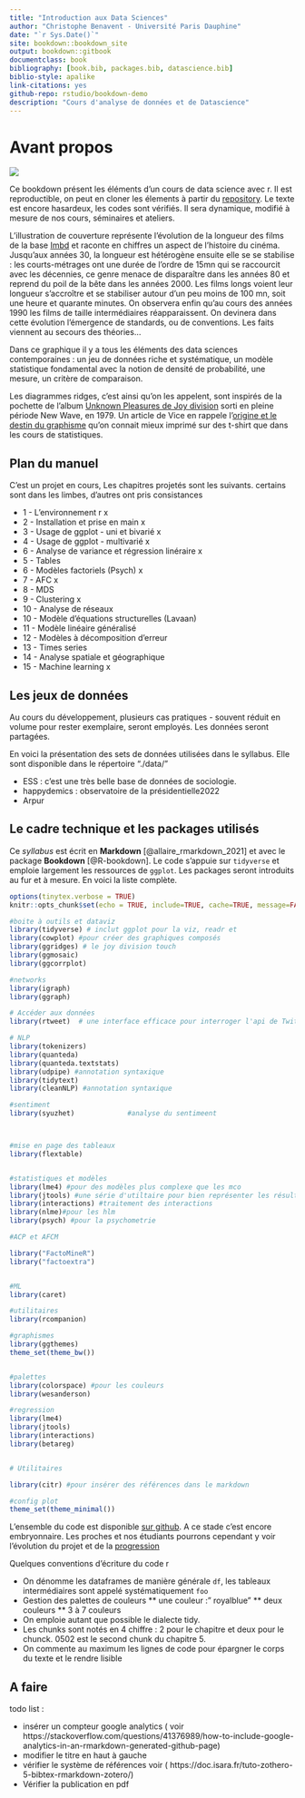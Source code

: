 ```yaml
--- 
title: "Introduction aux Data Sciences"
author: "Christophe Benavent - Université Paris Dauphine"
date: "`r Sys.Date()`"
site: bookdown::bookdown_site
output: bookdown::gitbook
documentclass: book
bibliography: [book.bib, packages.bib, datascience.bib]
biblio-style: apalike
link-citations: yes
github-repo: rstudio/bookdown-demo
description: "Cours d'analyse de données et de Datascience"
---
```



# Avant propos

![](./Images/ggridge.png)

Ce bookdown présent les éléments d'un cours de data science avec r. Il est reproductible, on peut en cloner les élements à partir du [repository](https://github.com/BenaventC/DataScienceBook). Le texte est encore hasardeux, les codes sont vérifiés. Il sera dynamique, modifié à mesure de nos cours, séminaires et ateliers. 

L'illustration de couverture représente l'évolution de la longueur des films de la base [Imbd](https://www.imdb.com/) et raconte en chiffres un aspect de l'histoire du cinéma. Jusqu'aux années 30, la longueur est hétérogène ensuite elle se se stabilise : les courts-métrages ont une durée de l'ordre de 15mn qui se raccourcit avec les décennies, ce genre menace de disparaître dans les années 80 et reprend du poil de la bête dans les années 2000. Les films longs voient leur longueur s’accroître et se stabiliser autour d'un peu moins de 100 mn, soit une heure et quarante minutes. On observera enfin qu'au cours des années 1990 les films de taille intermédiaires réapparaissent. On devinera dans cette évolution l'émergence de standards, ou de conventions. Les faits viennent au secours des théories...

Dans ce graphique il y a tous les éléments des data sciences contemporaines : un jeu de données riche et systématique, un modèle statistique fondamental avec la notion de densité de probabilité, une mesure, un critère de comparaison. 

Les diagrammes ridges, c'est ainsi qu'on les appelent, sont inspirés de la pochette de l'album [Unknown Pleasures de  Joy division](https://www.youtube.com/watch?v=7PtvIr2oiaE) sorti en pleine période New Wave, en 1979. Un article de Vice en rappele l'[origine et le destin du graphisme](https://i-d.vice.com/fr/article/pabjam/pourquoi-cette-pochette-dalbum-de-joy-division-a-inspire-le-monde-entier) qu'on connait mieux imprimé sur des t-shirt que dans les cours de statistiques.





## Plan du manuel

C'est un projet en cours, Les chapitres projetés sont les suivants. certains sont dans les limbes, d'autres ont pris consistances 

 * 1 - L'environnement r x
 * 2 - Installation et prise en main x
 * 3 - Usage de ggplot - uni et bivarié x
 * 4 - Usage de ggplot - multivarié x
 * 6 - Analyse de variance et régression linéraire x
 * 5 - Tables
 * 6 - Modèles factoriels (Psych) x
 * 7 - AFC x
 * 8 - MDS  
 * 9 - Clustering x
 * 10 - Analyse de réseaux
 * 10 - Modèle d'équations structurelles (Lavaan)
 * 11 - Modèle linéaire généralisé
 * 12 - Modèles à décomposition d'erreur
 * 13 - Times series
 * 14 - Analyse spatiale et géographique
 * 15 - Machine learning x
 

## Les jeux de données 

Au cours du développement, plusieurs cas pratiques - souvent réduit en volume pour rester exemplaire, seront employés. Les données seront partagées.

En voici la présentation  des sets de données utilisées dans le syllabus. Elle sont disponible dans le répertoire "./data/"

 * ESS : c'est une très belle base de données de sociologie.
 * happydemics : observatoire de la présidentielle2022
 * Arpur
 
 
## Le cadre technique et les packages utilisés

Ce  _syllabus_ est écrit en **Markdown** [@allaire_rmarkdown_2021] et  avec le package **Bookdown** [@R-bookdown]. Le code s'appuie sur `tidyverse` et emploie largement les ressources de `ggplot`. Les packages seront introduits au fur et à mesure. En voici la liste complète.


```r
options(tinytex.verbose = TRUE)
knitr::opts_chunk$set(echo = TRUE, include=TRUE, cache=TRUE, message=FALSE, warning=FALSE)

#boite à outils et dataviz
library(tidyverse) # inclut ggplot pour la viz, readr et 
library(cowplot) #pour créer des graphiques composés
library(ggridges) # le joy division touch
library(ggmosaic)
library(ggcorrplot)

#networks
library(igraph)
library(ggraph)

# Accéder aux données
library(rtweet)  # une interface efficace pour interroger l'api de Twitter

# NLP
library(tokenizers)
library(quanteda)
library(quanteda.textstats)
library(udpipe) #annotation syntaxique
library(tidytext)
library(cleanNLP) #annotation syntaxique

#sentiment
library(syuzhet)             #analyse du sentimeent



#mise en page des tableaux
library(flextable)


#statistiques et modèles
library(lme4) #pour des modèles plus complexe que les mco
library(jtools) #une série d'utiltaire pour bien représenter les résultats
library(interactions) #traitement des interactions
library(nlme)#pour les hlm
library(psych) #pour la psychometrie

#ACP et AFCM

library("FactoMineR")
library("factoextra")


#ML
library(caret)

#utilitaires
library(rcompanion)

#graphismes
library(ggthemes)
theme_set(theme_bw())


#palettes
library(colorspace) #pour les couleurs
library(wesanderson)

#regression
library(lme4)
library(jtools)
library(interactions)
library(betareg)


# Utilitaires

library(citr) #pour insérer des références dans le markdown

#config plot
theme_set(theme_minimal())
```


L'ensemble du code est disponible [sur github](https://github.com/BenaventC/Datasciences). A ce stade c'est encore embryonnaire. Les proches et nos étudiants pourrons cependant y voir l'évolution du projet et de la [progression](https://benaventc.github.io/Datascience/)

Quelques conventions d'écriture du code r

 * On dénomme les dataframes  de manière générale `df`, les tableaux intermédiaires sont appelé systématiquement `foo`
 * Gestion des palettes de couleurs
  ** une couleur :" royalblue"
  ** deux couleurs
  ** 3 à 7 couleurs
 * On emploie autant que possible le dialecte tidy.
 * Les chunks sont notés en 4 chiffre : 2 pour le chapitre et deux pour le chunck. 0502 est le second chunk du chapitre 5.
 * On commente au maximum les lignes de code pour épargner le corps du texte et le rendre lisible


## A faire

todo list :

* insérer un compteur google analytics ( voir https://stackoverflow.com/questions/41376989/how-to-include-google-analytics-in-an-rmarkdown-generated-github-page)
* modifier le titre en haut à gauche
* vérifier le système de références voir ( https://doc.isara.fr/tuto-zothero-5-bibtex-rmarkdown-zotero/)
* Vérifier la publication en pdf
 
